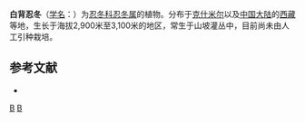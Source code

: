 {{Speciesbox 
| genus = Lonicera
| species = hypoleuca
| authority = Decne.
}}

'''白背忍冬'''（[[学名|学名]]：{{lang|la|''Lonicera hypoleuca''}}）为[[忍冬科|忍冬科]][[忍冬属|忍冬属]]的植物。分布于[[克什米尔|克什米尔]]以及[[中国大陆|中国大陆]]的[[西藏|西藏]]等地，生长于海拔2,900米至3,100米的地区，常生于山坡灌丛中，目前尚未由人工引种栽培。

== 参考文献 ==
<div class="references-small">
* {{cite web| url =http://www.bioinfo.cn/db05/KmzwSpecies.php?action=view&id=3506| title =白背忍冬| work =《中国高等植物数据库全库》| publisher =中国科学院微生物研究所| author =昆明植物研究所| accessdate =2009-02-24| deadurl =yes| archiveurl =https://web.archive.org/web/20160305034319/http://www.bioinfo.cn/db05/KmzwSpecies.php?action=view&id=3506| archivedate =2016-03-05}}
</div>
{{Taxonbar|from=Q15226555}}

[[Category:忍冬属|B]]
[[Category:西藏植物|B]]